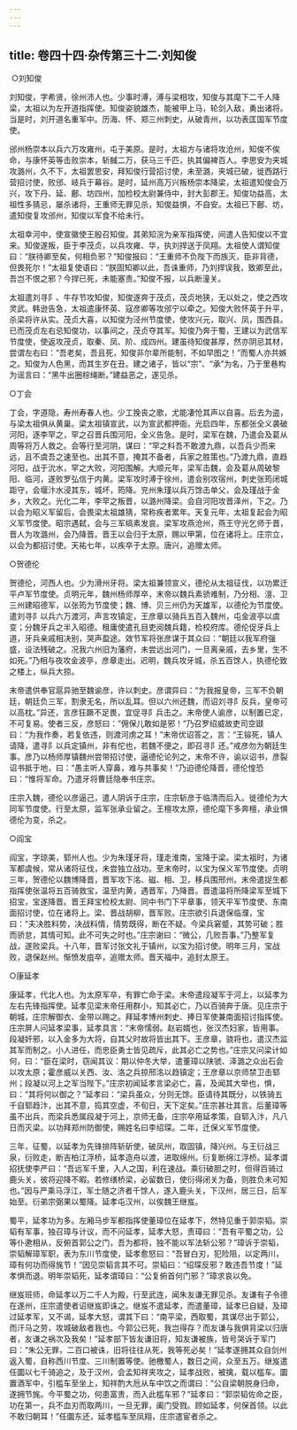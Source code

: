 ```yaml
---
---
---
```

title: 卷四十四·杂传第三十二·刘知俊
---

 ○刘知俊

刘知俊，字希贤，徐州沛人也。少事时溥，溥与梁相攻，知俊与其麾下二千人降梁，太祖以为左开道指挥使。知俊姿貌雄杰，能被甲上马，轮剑入敌，勇出诸将。当是时，刘开道名重军中。历海、怀、郑三州刺史，从破青州，以功表匡国军节度使。

邠州杨崇本以兵六万攻雍州，屯于美原。是时，太祖方与诸将攻沧州，知俊不俟命，与康怀英等击败崇本，斩馘二万，获马三千匹，执其偏裨百人。李思安为夹城攻潞州，久不下，太祖罢思安，拜知俊行营招讨使，未至潞，夹城已破，徙西路行营招讨使，败邠、岐兵于幕谷。是时，延州高万兴叛杨崇本降梁，太祖遣知俊会万兴，攻下丹、延、鄜、坊四州，加检校太尉兼侍中，封大彭郡王。知俊功益高，太祖性多猜忌，屡杀诸将，王重师无罪见杀，知俊益惧，不自安。太祖已下鄜、坊，遣知俊复攻邠州，知俊以军食不给未行。

太祖幸河中，使宣徽使王殷召知俊。其弟知浣为亲军指挥使，间遣人告知俊以不宜来。知俊遂叛，臣于李茂贞，以兵攻雍、华，执刘捍送于凤翔。太祖使人谓知俊曰：“朕待卿至矣，何相负邪？”知俊报曰：“王重师不负陛下而族灭，臣非背德，但畏死尔！”太祖复使语曰：“朕固知卿以此，吾诛重师，乃刘捍误我，致卿至此，吾岂不恨之邪？今捍已死，未能塞责。”知俊不报，以兵断潼关。

太祖遣刘寻阝、牛存节攻知俊，知俊遂奔于茂贞，茂贞地狭，无以处之，使之西攻灵武。韩逊告急，太祖遣康怀英、寇彦卿等攻邠宁以牵之。知俊大败怀英于升平，杀梁将许从实。茂贞大喜，以知俊为泾州节度使，使攻兴元，取兴、凤，围西县。已而茂贞左右忌知俊功，以事间之，茂贞夺其军。知俊乃奔于蜀，王建以为武信军节度使，使返攻茂贞，取秦、凤、阶、成四州。建虽待知俊甚厚，然亦阴忌其材，尝谓左右曰：“吾老矣，吾且死，知俊非尔辈所能制，不如早图之！”而蜀人亦共嫉之。知俊为人色黑，而其生岁在丑。建之诸子，皆以“宗”、“承”为名，乃于里巷构为谣言曰：“黑牛出圈棕绳断。”建益恶之，遂见杀。

○丁会

丁会，字道隐，寿州寿春人也。少工挽丧之歌，尤能凄怆其声以自喜。后去为盗，与梁太祖俱从黄巢。梁太祖镇宣武，以为宣武都押衙。光启四年，东都张全义袭破河阳，逐李罕之，罕之召晋兵围河阳，全义告急。是时，梁军在魏，乃遣会及葛从周等将万人救之。会等行至河阴，谋曰：“罕之料吾不敢渡九鼎，以吾兵少而来远，且不虞吾之速至也。出其不意，掩其不备者，兵家之胜策也。”乃渡九鼎，直趋河阳，战于沇水，罕之大败，河阳围解。大顺元年，梁军击魏，会及葛从周破黎阳、临河，遂败罗弘信于内黄。梁军攻时溥于徐州，遣会别攻宿州，刺史张筠闭城距守，会堰汴水浸其东，城坏，筠降。兖州朱瑾以兵万馀击单父，会及瑾战于金乡，大败之。光化二年，李罕之叛晋，以潞州降梁。会自河阳攻晋泽州，下之。乃以会为昭义军留后，会畏梁太祖雄猜，常称疾者累年。天复元年，太祖复起会为昭义军节度使。昭宗遇弑，会与三军缟素发哀。梁军攻燕沧州，燕王守光乞师于晋，晋人为攻潞州，会乃降晋。晋王以会归于太原，赐以甲第，位在诸将上。庄宗立，以会为都招讨使。天祐七年，以疾卒于太原。唐兴，追赠太师。

○贺德伦

贺德伦，河西人也。少为滑州牙将。梁太祖兼领宣义，德伦从太祖征伐，以功累迁平卢军节度使。贞明元年，魏州杨师厚卒，末帝以魏兵素骄难制，乃分相、澶、卫三州建昭德军，以张筠为节度使；魏、博、贝三州仍为天雄军，以德伦为节度使。遣刘寻阝以兵六万渡河，声言攻镇定，王彦章以骑兵五百入魏州，屯金波亭以虞变；分魏牙兵之半入昭德。租庸使遣孔目吏阅魏兵籍，检校府库。德伦促牙兵上道，牙兵亲戚相决别，哭声盈途。效节军将张彦谋于其众曰：“朝廷以我军府强盛，设法残破之。况我六州旧为藩府，未尝远出河门，一旦离亲戚，去乡里，生不如死。”乃相与夜攻金波亭，彦章走出。迟明，魏兵攻牙城，杀五百馀人，执德伦致之楼上，纵兵大掠。

末帝遣供奉官扈异驰至魏谕彦，许以刺史。彦谓异曰：“为我报皇帝，三军不负朝廷，朝廷负三军，割隶无名，所以乱耳。但以六州还魏，而诏刘寻阝反兵，皇帝可以高枕。”异还，言彦狂蹶不足畏，宜促寻阝兵击之。末帝使人谕彦，以制置已定，不可复易。使者三反，彦怒曰：“佣保儿敢如是邪！”乃召罗绍威故吏司空颋曰：“为我作奏，若复依违，则渡河虏之耳！”末帝优诏答之，言：“王镕死，镇人请降，遣寻阝以兵定镇州，非有佗也，若魏不便之，即召寻阝还。”戒彦勿为朝廷生事。彦乃以杨师厚镇魏州尝带招讨使，逼德伦论列之，末帝不许，谕以诏书，彦裂诏书抵于地，曰：“愚主听人穿鼻，难与共事矣！”乃迫德伦降晋，德伦惶恐曰：“惟将军命。乃遣牙将曹廷隐奉书庄宗。

庄宗入魏，德伦以彦逼己，遣人阴诉于庄宗，庄宗斩彦于临清而后入。徙德伦为大同军节度使。行至太原，监军张承业留之。王檀攻太原，德伦麾下多奔檀，承业惧德伦为变，杀之。

○阎宝

阎宝，字琼美，郓州人也。少为朱瑾牙将，瑾走淮南，宝降于梁。梁太祖时，为诸军都虞候，常从诸将征伐，未尝独立战功。至末帝时，以宝为保义军节度使。贞明三年，贺德伦以魏博降晋，晋军攻下洺、磁、相、卫，移兵围邢州。末帝遣捉生都指挥使张温将五百骑救宝，温至内黄，遇晋军，乃降晋。晋遣温将所降梁军至城下招宝，宝遂降晋。晋王拜宝检校太尉、同中书门下平章事，领天平军节度使、东南面招讨使，位在诸将上。梁、晋战胡柳，晋军败。庄宗欲引兵退保临濮，宝曰：“夫决胜料势，决战料情，情势既得，断在不疑。今梁兵窘蹙，其势可破；胜而骄怠，其情可知。此不可失之时也。”庄宗谢曰：“微公，几败吾事。”乃整军复战，遂败梁兵。十八年，晋军讨张文礼于镇州，以宝为招讨使。明年三月，宝战败，退保赵州。惭愤发疽卒，追赠太师。晋天福中，追封太原王。

○康延孝

康延孝，代北人也。为太原军卒，有罪亡命于梁。末帝遣段凝军于河上，以延孝为左右先锋指挥使。延孝见梁末帝任用群小，知其必亡，乃以百骑奔于唐。见庄宗于朝城，庄宗解御衣、金带以赐之。拜延孝博州刺史、捧日军使兼南面招讨指挥使。庄宗屏人问延孝梁事，延孝具言：“末帝懦弱。赵岩婿也，张汉杰妇家，皆用事。段凝奸邪，以入金多为大将，自其父时故将皆出其下。王彦章，骁将也，遣汉杰监其军而制之。小人进任，而忠臣勇士皆见疏斥，此其必亡之势也。”庄宗又问梁计如何，曰：“臣在梁时，窃闻其议：期以仲冬大举，遣董璋以陕虢、泽潞之众出石会以攻太原；霍彦威以关西、汝、洛之兵掠邢洺以趋镇定；王彦章以京师禁卫击郓州；段凝以河上之军当陛下。”庄宗初闻延孝言梁必亡，喜，及闻其大举也，惧，曰：“其将何以御之？”延孝曰：“梁兵虽众，分则无馀。臣请待其既分，以铁骑五千自郓趋汴，出其不意，捣其空虚，不旬日，天下定矣。”庄宗甚壮其言。后董璋等虽不出兵，而梁兵悉属段凝于河上，京师无备，庄宗卒用延孝策，自郓入汴，凡八日而灭梁。以功拜郑州防御使，赐姓名曰李绍琛。二年，迁保义军节度使。

三年，征蜀，以延孝为先锋排阵斩斫使，破凤州，取固镇，降兴州。与王衍战三泉，衍败走，断吉柏江浮桥，延孝造舟以渡，进取绵州。衍复断绵江浮桥。延孝谓招抚使李严曰：“吾远军千里，入人之国，利在速战。乘衍破胆之时，但得百骑过鹿头关，彼将迎降不暇。若修缮桥梁，必留数日，使衍得闭关为备，则胜负未可知也。”因与严乘马浮江，军士随之济者千馀人，遂入鹿头关，下汉州，居三日，后军始至。衍弟宗弼果以蜀降。延孝屯汉州，以俟魏王继岌。

蜀平，延孝功为多。左厢马步军都指挥使董璋位在延孝下，然特见重于郭崇韬。崇韬有军事，独召璋与计议，而不问延孝，延孝大怒，责璋曰：“吾有平蜀之功，公等仆遬相从，反俯首郭公之门，吾为都将，独不能以军法斩公邪？”璋诉于崇韬，崇韬解璋军职，表为东川节度使，延孝愈怒曰：“吾冒白刃，犯险阻，以定两川，璋有何功而得旄节！”因见崇韬言其不可。崇韬曰：“绍琛反邪？敢违吾节度！”延孝惧而退。明年崇韬死，延孝谓璋曰：“公复俯首何门邪？”璋求哀以免。

继岌班师，命延孝以万二千人为殿，行至武连，闻朱友谦无罪见杀。友谦有子令德在遂州，庄宗遣使者诏继岌即诛之。继岌不遣延孝，而遣董璋，延孝已自疑，及璋过延孝军，又不谒，延孝大怒，谓其下曰：“南平梁，西取蜀，其谋尽出于郭公，而汗马之劳，攻城破敌者我也。今郭公已死，我岂得存？而友谦与我俱背梁以归唐者，友谦之祸次及我矣！”延孝部下皆友谦旧将，知友谦被族，皆号哭诉于军门曰：“朱公无罪，二百口被诛，旧将往往从死，我等死必矣！”延孝遂拥其众自剑州返入蜀，自称西川节度、三川制置等使。驰檄蜀人，数日之间，众至五万。继岌遣任圜以七千骑追之，及于汉州，会孟知祥夹攻之，延孝战败，被擒，载以槛车。圜置酒军中，引槛车至坐上，知祥酌大卮从车中饮之而谓曰：“公自梁朝脱身归命，遂拥节旄。今平蜀之功，何患富贵，而入此槛车邪？”延孝曰：“郭崇韬佐命之臣，功在第一，兵不血刃而取两川，一旦无罪，阖门受戮。顾如延孝，何保首领。以此不敢归朝耳！”任圜东还，延孝槛车至凤翔，庄宗遣宦者杀之。

